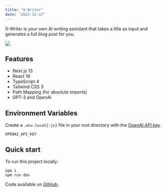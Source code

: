```yaml
---
title: "X-Writer"
date: "2022-12-17"
---
```


X-Writer is your own AI writing assistant that takes a title as input and generates a full blog post for you.

<Img
  src="/images/posts/x-writer.png"
  width={2154}
  height={1232}
  caption="AI writing assistant built with GPT-3 and OpenAI"
/>

## Features

- Next.js 13
- React 18
- TypeScript 4
- Tailwind CSS 3
- Path Mapping (for absolute imports)
- GPT-3 and OpenAI

## Environment Variables

Create a `.env.local{:js}` file in your root directory with the [OpenAI API key](https://beta.openai.com/account/api-keys).

```env title=".env.local"
OPENAI_API_KEY
```

## Quick start

To run this project locally:

```shell title="Terminal"
npm i
npm run dev
```

Code available on [GitHub](https://github.com/eneax/x-writer).
